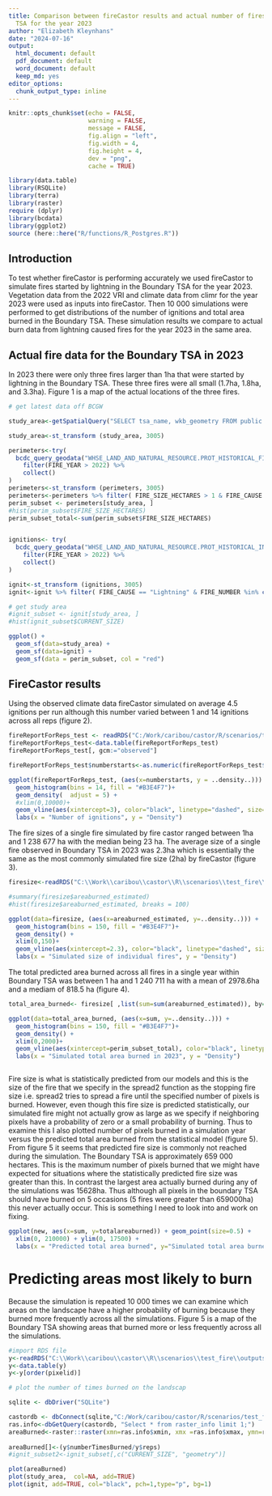 ```yaml
---
title: Comparison between fireCastor results and actual number of fires in the Boundary
  TSA for the year 2023
author: "Elizabeth Kleynhans"
date: "2024-07-16"
output:
  html_document: default
  pdf_document: default
  word_document: default
  keep_md: yes
editor_options:
  chunk_output_type: inline
---
```


```r
knitr::opts_chunk$set(echo = FALSE,
                      warning = FALSE,
                      message = FALSE,
                      fig.align = "left",
                      fig.width = 4, 
                      fig.height = 4, 
                      dev = "png",
                      cache = TRUE)
```


```r

library(data.table)
library(RSQLite)
library(terra)
library(raster)
require (dplyr)
library(bcdata)
library(ggplot2)
source (here::here("R/functions/R_Postgres.R"))
```

## Introduction
To test whether fireCastor is performing accurately we used fireCastor to simulate fires started by lightning in the Boundary TSA for the year 2023. Vegetation data from the 2022 VRI and climate data from climr for the year 2023 were used as inputs into fireCastor. Then 10 000 simulations were performed to get distributions of the number of ignitions and total area burned in the Boundary TSA. These simulation results we compare to actual burn data from lightning caused fires for the year 2023 in the same area. 

## Actual fire data for the Boundary TSA in 2023

In 2023 there were only three fires larger than 1ha that were started by lightning in the Boundary TSA. These three fires were all small (1.7ha, 1.8ha, and 3.3ha). Figure 1 is a map of the actual locations of the three fires. 
```r
# get latest data off BCGW

study_area<-getSpatialQuery("SELECT tsa_name, wkb_geometry FROM public.boundary_tsa where tsa_name in ('Boundary TSA')")

study_area<-st_transform (study_area, 3005)

perimeters<-try(
  bcdc_query_geodata("WHSE_LAND_AND_NATURAL_RESOURCE.PROT_HISTORICAL_FIRE_POLYS_SP") %>%
    filter(FIRE_YEAR > 2022) %>%
    collect()
)
perimeters<-st_transform (perimeters, 3005)
perimeters<-perimeters %>% filter( FIRE_SIZE_HECTARES > 1 & FIRE_CAUSE == "Lightning")
perim_subset <- perimeters[study_area, ]
#hist(perim_subset$FIRE_SIZE_HECTARES)
perim_subset_total<-sum(perim_subset$FIRE_SIZE_HECTARES)


ignitions<- try(
  bcdc_query_geodata("WHSE_LAND_AND_NATURAL_RESOURCE.PROT_HISTORICAL_INCIDENTS_SP") %>%
    filter(FIRE_YEAR > 2022) %>%
    collect()
)

ignit<-st_transform (ignitions, 3005)
ignit<-ignit %>% filter( FIRE_CAUSE == "Lightning" & FIRE_NUMBER %in% c("N52826","N60465", "N62590"))

# get study area
#ignit_subset <- ignit[study_area, ]
#hist(ignit_subset$CURRENT_SIZE)

ggplot() +
  geom_sf(data=study_area) + 
  geom_sf(data=ignit) +
  geom_sf(data = perim_subset, col = "red")

```
## FireCastor results

Using the observed climate data fireCastor simulated on average 4.5 ignitions per run although this number varied between 1 and 14 ignitions across all reps (figure 2).  

```r
fireReportForReps_test <- readRDS("C:/Work/caribou/castor/R/scenarios/test_fire/outputs/fireReportForReps_test_1.rds")
fireReportForReps_test<-data.table(fireReportForReps_test)
fireReportForReps_test[, gcm:="observed"]

fireReportForReps_test$numberstarts<-as.numeric(fireReportForReps_test$numberstarts)

ggplot(fireReportForReps_test, (aes(x=numberstarts, y = ..density..))) +
  geom_histogram(bins = 14, fill = "#B3E4F7")+
  geom_density(  adjust = 5) + 
  #xlim(0,10000)+
  geom_vline(aes(xintercept=3), color="black", linetype="dashed", size=0.75) +
  labs(x = "Number of ignitions", y = "Density")
```

The fire sizes of a single fire simulated by fire castor ranged between 1ha and 1 238 677 ha with the median being 23 ha. The average size of a single fire observed in Boundary TSA in 2023 was 2.3ha which is essentially the same as the most commonly simulated fire size (2ha) by fireCastor (figure 3).
```r
firesize<-readRDS("C:\\Work\\caribou\\castor\\R\\scenarios\\test_fire\\outputs\\perFireReportForReps_test_1.rds")

#summary(firesize$areaburned_estimated)
#hist(firesize$areaburned_estimated, breaks = 100)

ggplot(data=firesize, (aes(x=areaburned_estimated, y=..density..))) +  
  geom_histogram(bins = 150, fill = "#B3E4F7")+
  geom_density() + 
  xlim(0,150)+
  geom_vline(aes(xintercept=2.3), color="black", linetype="dashed", size=0.75) +
  labs(x = "Simulated size of individual fires", y = "Density")

```
The total predicted area burned across all fires in a single year within Boundary TSA was between 1 ha and 1 240 711 ha with a mean of 2978.6ha and a mediam of 818.5 ha (figure 4).

```r
total_area_burned<- firesize[ ,list(sum=sum(areaburned_estimated)), by=rep]

ggplot(data=total_area_burned, (aes(x=sum, y=..density..))) +  
  geom_histogram(bins = 150, fill = "#B3E4F7")+
  geom_density() + 
  xlim(0,2000)+
  geom_vline(aes(xintercept=perim_subset_total), color="black", linetype="dashed", size=0.75) +
  labs(x = "Simulated total area burned in 2023", y = "Density")



```


Fire size is what is statistically predicted from our models and this is the size of the fire that we specify in the spread2 function as the stopping fire size i.e. spread2 tries to spread a fire until the specified number of pixels is burned. However, even though this fire size is predicted statistically, our simulated fire might not actually grow as large as we specify if neighboring pixels have a probability of zero or a small probability of burning. Thus to examine this I also plotted number of pixels burned in a simulation year versus the predicted total area burned from the statistical model (figure 5). From figure 5 it seems that predicted fire size is commonly not reached during the simulation. The Boundary TSA is approximately 659 000 hectares. This is the maximum number of pixels burned that we might have expected for situations where the statistically predicted fire size was greater than this. In contrast the largest area actually burned during any of the simulations was 15628ha. Thus although all pixels in the boundary TSA should have burned on 5 occasions (5 fires were greater than 659000ha) this never actually occur. This is something I need to look into and work on fixing.


```r
ggplot(new, aes(x=sum, y=totalareaburned)) + geom_point(size=0.5) +
  xlim(0, 210000) + ylim(0, 17500) +
  labs(x = "Predicted total area burned", y="Simulated total area burned")

```

# Predicting areas most likely to burn
Because the simulation is repeated 10 000 times we can examine which areas on the landscape have a higher probability of burning because they burned more frequently across all the simulations. Figure 5 is a map of the Boundary TSA showing areas that burned more or less frequently across all the simulations. 

```r
#import RDS file
y<-readRDS("C:\\Work\\caribou\\castor\\R\\scenarios\\test_fire\\outputs\\firedisturbanceTableForReps_1.rds")
y<-data.table(y)
y<-y[order(pixelid)]

# plot the number of times burned on the landscap

sqlite <- dbDriver("SQLite")

castordb <- dbConnect(sqlite,"C:/Work/caribou/castor/R/scenarios/test_fire/boundary_tsa_fire_test_12July24_castordb.sqlite")
ras.info<-dbGetQuery(castordb, "Select * from raster_info limit 1;")
areaBurned<-raster::raster(xmn=ras.info$xmin, xmx =ras.info$xmax, ymn=ras.info$ymin, ymx=ras.info$ymax, nrow = ras.info$nrow, ncol = ras.info$ncell/ras.info$nrow,crs="+proj=aea +lat_0=45 +lon_0=-126 +lat_1=50 +lat_2=58.5 +x_0=1000000 +y_0=0 +datum=NAD83 +units=m +no_defs", vals =0)
    
areaBurned[]<-(y$numberTimesBurned/y$reps)
#ignit_subset2<-ignit_subset[,c("CURRENT_SIZE", "geometry")]

plot(areaBurned)
plot(study_area,  col=NA, add=TRUE)
plot(ignit, add=TRUE, col="black", pch=1,type="p", bg=1)

```